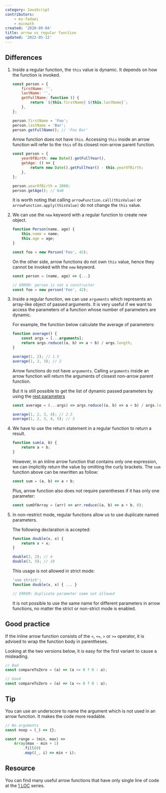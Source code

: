 ```yaml
---
category: JavaScript
contributors:
    - ms-fadaei
    - micmath
created: '2020-09-04'
title: arrow vs regular function
updated: '2022-05-12'
---
```


## Differences

1. Inside a regular function, the `this` value is dynamic. It depends on how the function is invoked.

    ```js
    const person = {
        firstName: '',
        lastName: '',
        getFullName: function () {
            return `${this.firstName} ${this.lastName}`;
        },
    };

    person.firstName = 'Foo';
    person.lastName = 'Bar';
    person.getFullName(); // 'Foo Bar'
    ```

    Arrow function does not have `this`. Accessing `this` inside an arrow function will refer to the `this` of its closest non-arrow parent function.

    ```js
    const person = {
        yearOfBirth: new Date().getFullYear(),
        getAge: () => {
            return new Date().getFullYear() - this.yearOfBirth;
        },
    };

    person.yearOfBirth = 2000;
    person.getAge(); // NaN
    ```

    It is worth noting that calling `arrowFunction.call(thisValue)` or `arrowFunction.apply(thisValue)` do not change the `this` value.

2. We can use the `new` keyword with a regular function to create new object.

    ```js
    function Person(name, age) {
        this.name = name;
        this.age = age;
    }

    const foo = new Person('Foo', 42);
    ```

    On the other side, arrow functions do not own `this` value, hence they cannot be invoked with the `new` keyword.

    ```js
    const person = (name, age) => {...}

    // ERROR: person is not a constructor
    const foo = new person('Foo', 42);
    ```

3. Inside a regular function, we can use `arguments` which represents an array-like object of passed arguments.
   It is very useful if we want to access the parameters of a function whose number of parameters are dynamic.

    For example, the function below calculate the average of parameters:

    ```js
    function average() {
        const args = [...arguments];
        return args.reduce((a, b) => a + b) / args.length;
    }

    average(1, 2); // 1.5
    average(1, 2, 3); // 2
    ```

    Arrow functions do not have `arguments`. Calling `arguments` inside an arrow function will return the arguments of closest non-arrow parent function.

    But it is still possible to get the list of dynamic passed parameters by using the [rest parameters](https://developer.mozilla.org/en-US/docs/Web/JavaScript/Reference/Functions/rest_parameters)

    ```js
    const average = (...args) => args.reduce((a, b) => a + b) / args.length;

    average(1, 2, 3, 4); // 2.5
    average(1, 2, 3, 4, 5); // 3
    ```

4. We have to use the return statement in a regular function to return a result.

    ```js
    function sum(a, b) {
        return a + b;
    }
    ```

    However, in an inline arrow function that contains only one expression, we can implicitly return the value by omitting the curly brackets.
    The `sum` function above can be rewritten as follow:

    ```js
    const sum = (a, b) => a + b;
    ```

    Plus, arrow function also does not require parentheses if it has only one parameter:

    ```js
    const sumOfArray = (arr) => arr.reduce((a, b) => a + b, 0);
    ```

5. In non-restrict mode, regular functions allow us to use duplicate named parameters.

    The following declaration is accepted:

    ```js
    function double(x, x) {
        return x + x;
    }

    double(3, 2); // 4
    double(3, 5); // 10
    ```

    This usage is not allowed in strict mode:

    ```js
    'use strict';
    function double(x, x) { ... }

    // ERROR: Duplicate parameter name not allowed
    ```

    It is not possible to use the same name for different parameters in arrow functions, no matter the strict or non-strict mode is enabled.

## Good practice

If the inline arrow function consists of the `<`, `<=`, `>` or `>=` operator, it is advised to wrap the function body in parentheses.

Looking at the two versions below, it is easy for the first variant to cause a misleading.

```js
// Bad
const compareToZero = (a) => (a <= 0 ? 0 : a);

// Good
const compareToZero = (a) => (a <= 0 ? 0 : a);
```

## Tip

You can use an underscore to name the argument which is not used in an arrow function. It makes the code more readable.

```js
// No arguments
const noop = (_) => {};

const range = (min, max) =>
    Array(max - min + 1)
        .fill(0)
        .map((_, i) => min + i);
```

## Resource

You can find many useful arrow functions that have only single line of code at the [1 LOC](https://phuoc.ng/collection/1-loc) series.
